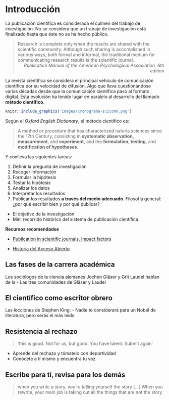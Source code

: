 # Introducción {#intro}

La publicación científica es considerada el culmen del trabajo de investigación. No se considera que un trabajo de investigación está finalizado hasta que éste no se ha hecho público.

>Research is complete only when the results are shared with the scientific community. Although such sharing is accomplished in various ways, both formal and informal, the traditional medium for communicating research results is the scientific journal.
<div style="text-align: right"> _Publication Manual of the American Psychological Association, 6th edition_  </div>

La revista científica se considera el principal vehículo de comunicación científica por su velocidad de difusión. Algo que lleva cuestionándose varias décadas desde que la comunicación científica pasó al formato digital. Esta evolución ha tenido lugar en paralelo al desarrollo del llamado **método científico**.

```r
knitr::include_graphics('images/cronograma-scicomm.png')
```

Según el _Oxford English Dictionary_, el método científico es:

>A method or procedure that has characterized naturla sciences since the 17th Century, consisting in **systematic observation, measurement**, and **experiment**, and the **formulation, testing**, and **modification of hypotheses**.

Y conlleva las siguientes tareas:

1. Definir la pregunta de investigación
2. Recoger información
3. Formular la hipótesis
4. Testar la hipótesis
5. Analizar los datos
6. Interpretar los resultados
5. Publicar los resultados **a través del medio adecuado**.
Filosofía general: ¿por qué escribir bien y por qué publicar?
- El objetivo de la investigación
- Mini recorrido histórico del sistema de publicación científica

**Recursos recomendados**

- [Publication in scientific journals. Impact factors](https://www.slideshare.net/figaro/publication-in-scientific-journals-impact-factors)

- [Historia del Acceso Abierto](https://docs.google.com/presentation/d/1SlwGRwuQ2EntxCzirPH613KZNwHxm9A6MoKalH0I2mU/edit?usp=sharing)

## Las fases de la carrera académica

Los sociólogos de la ciencia alemanes Jochen Gläser y Grit Laudel hablan de la - Las tres comunidades de Gläser y Laudel

## El científico como escritor obrero
Las lecciones de Stephen King:
- Nadie te considerará para un Nobel de literatura, pero serás el más leído

## Resistencia al rechazo
> 'this is good. Not for us, but good. You have talent. Submit again'

- Aprende del rechazo y tómatelo con deportividad
- Conócete a tí mismo y encuentra tu voz


## Escribe para tí, revisa para los demás

>when you write a story, you're telling yourself the story [...] When you rewrite, your main job is taking out all the things that are not the story

